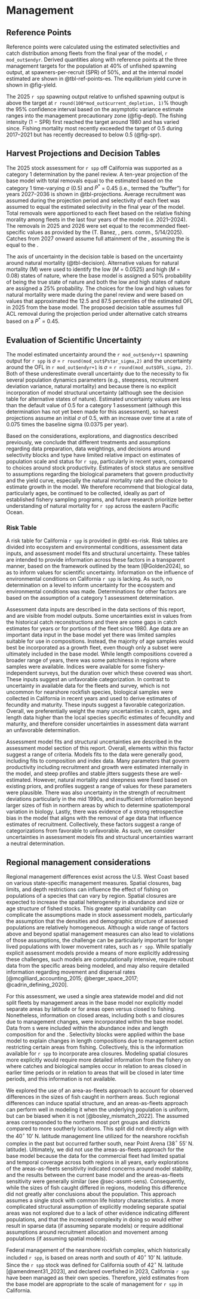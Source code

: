 # Management 

## Reference Points <!--(TOR section I1-I5)-->

Reference points were calculated using the estimated selectivities and catch distribution among fleets from the final year of the model, `r mod_out$endyr`. Derived quantities along with reference points at the three management targets for the population at 40% of unfished spawning output, at spawners-per-recruit (SPR) of 50%, and at the internal model estimated \gls{msy} are shown in @tbl-ref-points-es. The equilibrium yield curve in shown in @fig-yield.   

The 2025 `r spp` spawning output relative to unfished spawning output is above the target at `r round(100*mod_out$current_depletion, 1)`% though the 95% confidence interval based on the asymptotic variance estimate ranges into the management precautionary zone (@fig-depl). The fishing intensity (1 − SPR) first reached the target around 1980 and has varied since. Fishing mortality most recently exceeded the target of 0.5 during 2017--2021 but has recently decreased to below 0.5 (@fig-spr).

## Harvest Projections and Decision Tables <!--(TOR section K1-K3)-->

The 2025 stock assessment for `r spp` off California was supported as a category 1 determination by the \gls{star} panel review. A ten-year projection of the base model with total removals equal to the estimated \gls{acl} based on the category 1 time-varying $\sigma$ (0.5) and $P^*$ = 0.45 (i.e., termed the "buffer") for years 2027--2036 is shown in @tbl-projections. Average recruitment was assumed during the projection period and selectivity of each fleet was assumed to equal the estimated selectivity in the final year of the model. Total removals were apportioned to each fleet based on the relative fishing morality among fleets in the last four years of the model (i.e. 2021--2024). The removals in 2025 and 2026 were set equal to the recommended fleet-specific values as provided by the \gls{gmt} (T. Banez, \gls{cdfw}, pers. comm., 5/14/2025). Catches from 2027 onward assume full attainment of the \gls{abc}, assuming the \gls{acl} is equal to the \gls{abc}. 

The axis of uncertainty in the decision table is based on the uncertainty around natural mortality (@tbl-decision). Alternative values for natural mortality (M) were used to identify the low ($M$ = 0.0525) and high ($M$ = 0.08) states of nature, where the base model is assigned a 50% probability of being the true state of nature and both the low and high states of nature are assigned a 25% probability. The choices for the low and high values for natural mortality were made during the \gls{star} panel review and were based on values that approximated the 12.5 and 87.5 percentiles of the estimated OFL in 2025 from the base model. The proposed decision table assumes full ACL removal during the projection period under alternative catch streams based on a $P^*$ = 0.45.


## Evaluation of Scientific Uncertainty <!--(TOR section L)-->

The model estimated uncertainty around the `r mod_out$endyr+1` spawning output for `r spp` is $\sigma$ = `r round(mod_out$Pstar_sigma,2)` and the uncertainty around the OFL in `r mod_out$endyr+1` is $\sigma$ = `r round(mod_out$OFL_sigma, 2)`. Both of these underestimate overall uncertainty due to the necessity to fix several population dynamics parameters (e.g., steepness, recruitment deviation variance, natural mortality) and because there is no explicit incorporation of model structural uncertainty (although see the decision table for alternative states of nature). Estimated uncertainty values are less than the default \gls{ssc} value of 0.5 for a category 1 assessment (although this determination has not yet been made for this assessment), so harvest projections assume an initial $\sigma$ of 0.5, with an increase over time at a rate of 0.075 times the baseline sigma (0.0375 per year).

Based on the considerations, explorations, and diagnostics described previously, we conclude that different treatments and assumptions regarding data preparation, data weightings, and decisions around selectivity blocks and type have limited relative impact on estimates of population scale and status for `r spp`, particularly in recent years, compared to choices around stock productivity. Estimates of stock status are sensitive to assumptions regarding the biological parameters that govern productivity and the yield curve, especially the natural mortality rate and the choice to estimate growth in the model. We therefore recommend that biological data, particularly ages, be continued to be collected, ideally as part of established fishery sampling programs, and future research prioritize better understanding of natural mortality for `r spp` across the eastern Pacific Ocean.


### Risk Table

A risk table for California `r spp` is provided in @tbl-es-risk. Risk tables are divided into ecosystem and environmental conditions, assessment data inputs, and assessment model fits and structural uncertainty. These tables are intended to provide information across these factors in a transparent manner, based on the framework outlined by the \gls{cciea} team [@Golden2024], so as to inform values for scientific uncertainty. Information on the influence of environmental conditions on California `r spp` is lacking. As such, no determination on a level to inform uncertainty for the ecosystem and environmental conditions was made. Determinations for other factors are based on the assumption of a category 1 assessment determination.  

Assessment data inputs are described in the data sections of this report, and are visible from model outputs. Some uncertainties exist in values from the historical catch reconstructions and there are some gaps in catch estimates for years or for portions of the fleet since 1980. Age data are an important data input in the base model yet there was limited samples suitable for use in compositions. Instead, the majority of age samples would best be incorporated as a growth fleet, even though only a subset were ultimately included in the base model. While length compositions covered a broader range of years, there was some patchiness in regions where samples were available. Indices were available for some fishery-independent surveys, but the duration over which these covered was short. These inputs suggest an unfavorable categorization. In contrast to uncertainty in available data for the fleets and survey, which is not uncommon for nearshore rockfish species, biological samples were collected in California in recent years and used to derive estimates of fecundity and maturity. These inputs suggest a favorable categorization. Overall, we preferentially weight the many uncertainties in catch, ages, and length data higher than the local species specific estimates of fecundity and maturity, and therefore consider uncertainties in assessment data warrant an unfavorable determination. 

Assessment model fits and structural uncertainties are described in the assessment model section of this report. Overall, elements within this factor suggest a range of criteria. Models fits to the data were generally good, including fits to composition and index data. Many parameters that govern productivity including recruitment and growth were estimated internally in the model, and steep profiles and stable jitters suggests these are well-estimated. However, natural mortality and steepness were fixed based on existing priors, and profiles suggest a range of values for these parameters were plausible. There was also uncertainty in the strength of recruitment deviations particularly in the mid 1990s, and insufficient information beyond larger sizes of fish in northern areas by which to determine spatiotemporal variation in biology. Lastly, there was evidence of a strong retrospective bias in the model that aligns with the removal of age data that influence estimates of recruitment. Collectively, these factors suggest a range of categorizations from favorable to unfavorable. As such, we consider uncertainties in assessment models fits and structural uncertainties warrant a neutral determination.  


## Regional management considerations <!--(TOR section M)-->

Regional management differences exist across the U.S. West Coast based on various state-specific management measures. Spatial closures, bag limits, and depth restrictions can influence the effect of fishing on populations of a species that can vary by region. Spatial closures are expected to increase the spatial heterogeneity in abundance and size or age structure of fished stocks. This greater spatial variability can complicate the assumptions made in stock assessment models, particularly the assumption that the densities and demographic structure of assessed populations are relatively homogeneous. Although a wide range of factors above and beyond spatial management measures can also lead to violations of those assumptions, the challenge can be particularly important for longer lived populations with lower movement rates, such as `r spp`. While spatially explicit assessment models provide a means of more explicitly addressing these challenges, such models are computationally intensive, require robust data from the specific areas being modeled, and may also require detailed information regarding movement and dispersal rates [@mcgilliard_accounting_2015; @berger_space_2017; @cadrin_defining_2020].

For this assessment, we used a single area statewide model and did not split fleets by management areas in the base model nor explicitly model separate areas by latitude or for areas open versus closed to fishing. Nonetheless, information on closed areas, including both \gls{mpa}s and closures due to management changes, were incorporated within the base model. Data from \gls{mpa}s were included within the abundance index and length composition for \gls{s-ccfrp} and the \gls{rov}. Selectivity blocks were applied within the base model to explain changes in length compositions due to management action restricting certain areas from fishing. Collectively, this is the information available for `r spp` to incorporate area closures. Modeling spatial closures more explicitly would require more detailed information from the fishery on where catches and biological samples occur in relation to areas closed in earlier time periods or in relation to areas that will be closed in later time periods, and this information is not available.

We explored the use of an area-as-fleets approach to account for observed differences in the sizes of fish caught in northern areas. Such regional differences can induce spatial structure, and an areas-as-fleets approach can perform well in modeling it when the underlying population is uniform, but can be biased when it is not [@bosley_mismatch_2022]. The assumed areas corresponded to the northern most port groups and districts compared to more southerly locations. This split did not directly align with the 40$^\circ$ 10' N. latitude management line utilized for the nearshore rockfish complex in the past but occurred farther south, near Point Arena (38$^\circ$ 55' N. latitude). Ultimately, we did not use the areas-as-fleets approach for the base model because the data for the commercial fleet had limited spatial and temporal coverage across both regions in all years, early explorations of the areas-as-fleets sensitivity indicated concerns around model stability, and the results between the current base model and the areas-as-fleets sensitivity were generally similar (see @sec-assmt-sens). Consequently, while the sizes of fish caught differed in regions, modeling this difference did not greatly alter conclusions about the population. This approach assumes a single stock with common life history characteristics. A more complicated structural assumption of explicitly modeling separate spatial areas was not explored due to a lack of other evidence indicating different populations, and that the increased complexity in doing so would either result in sparse data (if assuming separate models) or require additional assumptions around recruitment allocation and movement among populations (if assuming spatial models).   

Federal management of the nearshore rockfish complex, which historically included `r spp`, is based on areas north and south of 40$^\circ$ 10' N. latitude. Since the `r spp` stock was defined for California south of 42$^\circ$ N. latitude [@amendment31_2023], and declared overfished in 2023, California `r spp` have been managed as their own species. Therefore, yield estimates from the base model are appropriate to the scale of management for `r spp` in California. 